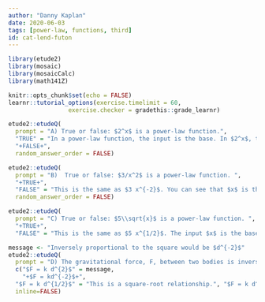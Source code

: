 ```yaml
---
author: "Danny Kaplan"
date: 2020-06-03 
tags: [power-law, functions, third]
id: cat-lend-futon
---
```


```r
library(etude2)
library(mosaic)
library(mosaicCalc)
library(math141Z)

knitr::opts_chunk$set(echo = FALSE)
learnr::tutorial_options(exercise.timelimit = 60, 
                 exercise.checker = gradethis::grade_learnr)
```


```r
etude2::etudeQ(
  prompt = "A) True or false: $2^x$ is a power-law function.",
  "TRUE" = "In a power-law function, the input is the base. In $2^x$, the input is the exponent. So it's an exponential function.",
  "+FALSE+",
  random_answer_order = FALSE)
```


```r
etude2::etudeQ(
  prompt = "B)  True or false: $3/x^2$ is a power-law function. ", 
  "+TRUE+",
  "FALSE" = "This is the same as $3 x^{-2}$. You can see that $x$ is the base, so this is a power-law function.",
  random_answer_order = FALSE)
```


```r
etude2::etudeQ(
  prompt = "C) True or false: $5\\sqrt{x}$ is a power-law function. ", 
  "+TRUE+",
  "FALSE" = "This is the same as $5 x^{1/2}$. The input $x$ is the base, so this is a power-law function.")
```

```r
message <- "Inversely proportional to the square would be $d^{-2}$"
etude2::etudeQ(
  prompt = "D) The gravitational force, F, between two bodies is inversely proportional to the square of the distance $d$ between them. Then ...",
  c("$F = k d^{2}$" = message, 
    "+$F = kd^{-2}$+", 
  "$F = k d^{1/2}$" = "This is a square-root relationship.", "$F = k d^{-1/2}$" = "This is inversely proportional to the square root."),
  inline=FALSE)
```


